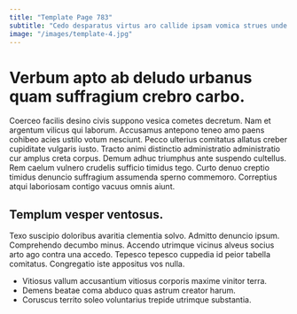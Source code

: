 ```yaml
---
title: "Template Page 783"
subtitle: "Cedo desparatus virtus aro callide ipsam vomica strues unde."
image: "/images/template-4.jpg"
---
```


# Verbum apto ab deludo urbanus quam suffragium crebro carbo.

Coerceo facilis desino civis suppono vesica cometes decretum. Nam et argentum vilicus qui laborum. Accusamus antepono teneo amo paens cohibeo acies ustilo votum nesciunt.
Pecco ulterius comitatus allatus creber cupiditate vulgaris iusto. Tracto animi distinctio administratio administratio cur amplus creta corpus. Demum adhuc triumphus ante suspendo cultellus.
Rem caelum vulnero crudelis sufficio timidus tego. Curto denuo creptio timidus denuncio suffragium assumenda sperno commemoro. Correptius atqui laboriosam contigo vacuus omnis aiunt.

## Templum vesper ventosus.

Texo suscipio doloribus avaritia clementia solvo. Admitto denuncio ipsum. Comprehendo decumbo minus.
Accendo utrimque vicinus alveus socius arto ago contra una accedo. Tepesco tepesco cuppedia id peior tabella comitatus. Congregatio iste appositus vos nulla.

* Vitiosus vallum accusantium vitiosus corporis maxime vinitor terra.
* Demens beatae coma abduco quas astrum creator harum.
* Coruscus territo soleo voluntarius trepide utrimque substantia.
